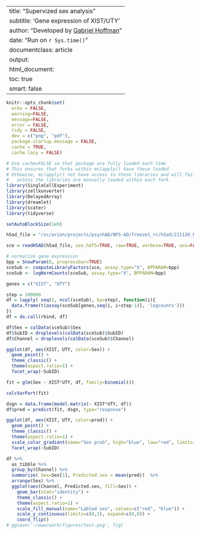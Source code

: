 
--
title: "Supervized sex analysis"
subtitle: 'Gene expression of XIST/UTY'
author: "Developed by [Gabriel Hoffman](http://gabrielhoffman.github.io/)"
date: "Run on `r Sys.time()`"
documentclass: article
output: 
  html_document:
  toc: true
  smart: false
---


<!--- 

cd /sc/arion/projects/CommonMind/hoffman/NPS-AD/work/nps_ad/freeze_v2
ml python git
git pull
R --vanilla

system("git pull"); rmarkdown::render("get_sex_expression_v2.Rmd");


# https://hoffmg01.u.hpc.mssm.edu/eval_methods/dreamlet/mathys_Nature_2019.html

--->



```r
knitr::opts_chunk$set(
  echo = FALSE,
  warning=FALSE,
  message=FALSE,
  error = FALSE,
  tidy = FALSE,
  dev = c("png", "pdf"),
  package.startup.message = FALSE,
  cache = TRUE,
  cache.lazy = FALSE)
```

```r
# Use cache=FALSE so that package are fully loaded each time
# This ensures that forks within mclapply() have these loaded
# Othewise, mclapply() not have access to these libraries and will fail 
#   unless the libraries are manually loaded within each fork
library(SingleCellExperiment)
library(zellkonverter)
library(DelayedArray)
library(dreamlet)
library(scater)
library(tidyverse)

setAutoBlockSize(1e9)
```

```r
h5ad_file = "/sc/arion/projects/psychAD/NPS-AD/freeze1_rc/h5ad/211120_NPS-AD_roundMerged_pass2_res20_anno_meta.h5ad"

sce = readH5AD(h5ad_file, use_hdf5=TRUE, raw=TRUE, verbose=TRUE, uns=FALSE)

# normalize gene expression
bpp = SnowParam(8, progressbar=TRUE)
sceSub <- computeLibraryFactors(sce, assay.type="X", BPPARAM=bpp)
sceSub <- logNormCounts(sceSub, assay.type="X", BPPARAM=bpp)
```

```r
genes = c("XIST", "UTY")

step = 100000
df = lapply( seq(1, ncol(sceSub), by=step), function(i){
  data.frame(t(assay(sceSub[genes,seq(i, i+step-1)], 'logcounts')))
})
df = do.call(rbind, df)

df$Sex = colData(sceSub)$Sex
df$SubID = droplevels(colData(sceSub)$SubID)
df$Channel = droplevels(colData(sceSub)$Channel)
```

```r
ggplot(df, aes(XIST, UTY, color=Sex)) + 
  geom_point() + 
  theme_classic() +
  theme(aspect.ratio=1) +
  facet_wrap(~SubID)
```

```r
fit = glm(Sex ~ XIST*UTY, df, family=binomial())

calcVarPart(fit)

dsgn = data.frame(model.matrix(~ XIST*UTY, df))
df$pred = predict(fit, dsgn, type="response")
```

```r
ggplot(df, aes(XIST, UTY, color=pred)) + 
  geom_point() + 
  theme_classic() +
  theme(aspect.ratio=1) + 
  scale_color_gradient(name="Sex prob", high="blue", low="red", limits=c(0,1)) +
  facet_wrap(~SubID)
```

```r
df %>%
  as_tibble %>%
  group_by(Channel) %>%
  summarize( Sex=Sex[1], Predicted.sex = mean(pred))  %>%
  arrange(Sex) %>%
  ggplot(aes(Channel, Predicted.sex, fill=Sex)) + 
    geom_bar(stat="identity") +
    theme_classic() +
    theme(aspect.ratio=1) + 
    scale_fill_manual(name="Labled sex", values=c("red", "blue")) + 
    scale_y_continuous(limits=c(0,1), expand=c(0,0)) +
    coord_flip() 
# ggsave('~/www/work/figures/test.png', fig)
```
























